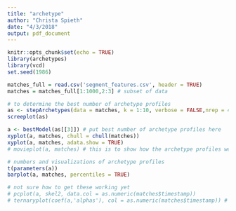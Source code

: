 ```yaml
---
title: "archetype"
author: "Christa Spieth"
date: "4/3/2018"
output: pdf_document
---
```


```r
knitr::opts_chunk$set(echo = TRUE)
library(archetypes)
library(vcd)
set.seed(1986)
```


```r
matches_full = read.csv('segment_features.csv', header = TRUE)
matches = matches_full[1:1000,2:3] # subset of data
```

```r
# to determine the best number of archetype profiles
as <- stepArchetypes(data = matches, k = 1:10, verbose = FALSE,nrep = 4)
screeplot(as)
```

```r
a <- bestModel(as[[3]]) # put best number of archetype profiles here
xyplot(a, matches, chull = chull(matches))
xyplot(a, matches, adata.show = TRUE)
# movieplot(a, matches) # this is to show how the archetype profiles were fitted
```

```r
# numbers and visualizations of archetype profiles
t(parameters(a))
barplot(a, matches, percentiles = TRUE)

# not sure how to get these working yet
# pcplot(a, skel2, data.col = as.numeric(matches$timestamp))
# ternaryplot(coef(a,'alphas'), col = as.numeric(matches$timestamp)) # uses library(vcd)
```

